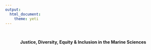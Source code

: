 ```yaml
---
output: 
  html_document:
    theme: yeti
---
```

<br>
<center>**Justice, Diversity, Equity & Inclusion in the Marine Sciences**